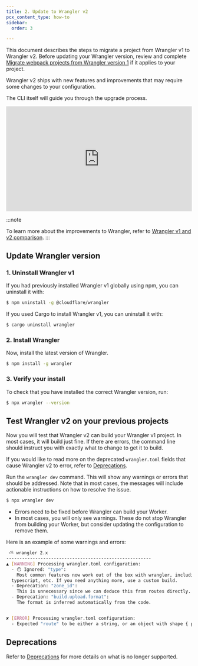 ```yaml
---
title: 2. Update to Wrangler v2
pcx_content_type: how-to
sidebar:
  order: 3

---
```


This document describes the steps to migrate a project from Wrangler v1 to Wrangler v2. Before updating your Wrangler version, review and complete [Migrate webpack projects from Wrangler version 1](/workers/wrangler/migration/v1-to-v2/eject-webpack/) if it applies to your project.

Wrangler v2 ships with new features and improvements that may require some changes to your configuration.

The CLI itself will guide you through the upgrade process.

<div style="position: relative; padding-top: 56.25%;"><iframe src="https://iframe.videodelivery.net/2a60561afea1159f7dd270fd9dce999f?poster=https%3A%2F%2Fcloudflarestream.com%2F2a60561afea1159f7dd270fd9dce999f%2Fthumbnails%2Fthumbnail.jpg%3Ftime%3D%26height%3D600" style="border: none; position: absolute; top: 0; left: 0; height: 100%; width: 100%;" allow="accelerometer; gyroscope; autoplay; encrypted-media; picture-in-picture;" allowfullscreen="true"></iframe></div>

:::note

To learn more about the improvements to Wrangler, refer to [Wrangler v1 and v2 comparison](/workers/wrangler/deprecations/#wrangler-v1-and-v2-comparison-tables). 
:::

## Update Wrangler version

### 1. Uninstall Wrangler v1

If you had previously installed Wrangler v1 globally using npm, you can uninstall it with:

```sh
$ npm uninstall -g @cloudflare/wrangler
```

If you used Cargo to install Wrangler v1, you can uninstall it with:

```sh
$ cargo uninstall wrangler
```

### 2. Install Wrangler

Now, install the latest version of Wrangler.

```sh
$ npm install -g wrangler
```

### 3. Verify your install

To check that you have installed the correct Wrangler version, run:

```sh
$ npx wrangler --version
```

## Test Wrangler v2 on your previous projects

Now you will test that Wrangler v2 can build your Wrangler v1 project. In most cases, it will build just fine. If there are errors, the command line should instruct you with exactly what to change to get it to build.

If you would like to read more on the deprecated `wrangler.toml` fields that cause Wrangler v2 to error, refer to [Deprecations](/workers/wrangler/deprecations/).

Run the `wrangler dev` command. This will show any warnings or errors that should be addressed.
Note that in most cases, the messages will include actionable instructions on how to resolve the issue.

```sh
$ npx wrangler dev
```

* Errors need to be fixed before Wrangler can build your Worker.
* In most cases, you will only see warnings.
  These do not stop Wrangler from building your Worker, but consider updating the configuration to remove them.

Here is an example of some warnings and errors:

```bash
 ⛅️ wrangler 2.x
-------------------------------------------------------
▲ [WARNING] Processing wrangler.toml configuration:
  - 😶 Ignored: "type":
    Most common features now work out of the box with wrangler, including modules, jsx,
  typescript, etc. If you need anything more, use a custom build.
  - Deprecation: "zone_id":
    This is unnecessary since we can deduce this from routes directly.
  - Deprecation: "build.upload.format":
    The format is inferred automatically from the code.


✘ [ERROR] Processing wrangler.toml configuration:
  - Expected "route" to be either a string, or an object with shape { pattern, zone_id | zone_name }, but got "".
```

## Deprecations

Refer to [Deprecations](/workers/wrangler/deprecations/) for more details on what is no longer supported.
